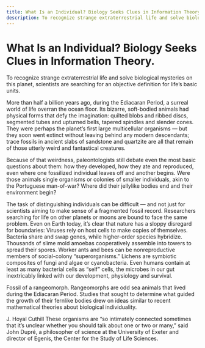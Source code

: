 ```yaml
---
title: What Is an Individual? Biology Seeks Clues in Information Theory.
description: To recognize strange extraterrestrial life and solve biological mysteries on this planet, scientists are searching for an objective definition for life’s basic units.
---
```


# What Is an Individual? Biology Seeks Clues in Information Theory.

To recognize strange extraterrestrial life and solve biological mysteries on this planet, scientists are searching for an objective definition for life’s basic units.

More than half a billion years ago, during the Ediacaran Period, a surreal world of life overran the ocean floor. Its bizarre, soft-bodied animals had physical forms that defy the imagination: quilted blobs and ribbed discs, segmented tubes and upturned bells, tapered spindles and slender cones. They were perhaps the planet’s first large multicellular organisms — but they soon went extinct without leaving behind any modern descendants; trace fossils in ancient slabs of sandstone and quartzite are all that remain of those utterly weird and fantastical creatures.

Because of that weirdness, paleontologists still debate even the most basic questions about them: how they developed, how they ate and reproduced, even where one fossilized individual leaves off and another begins. Were those animals single organisms or colonies of smaller individuals, akin to the Portuguese man-of-war? Where did their jellylike bodies end and their environment begin?

The task of distinguishing individuals can be difficult — and not just for scientists aiming to make sense of a fragmented fossil record. Researchers searching for life on other planets or moons are bound to face the same problem. Even on Earth today, it’s clear that nature has a sloppy disregard for boundaries: Viruses rely on host cells to make copies of themselves. Bacteria share and swap genes, while higher-order species hybridize. Thousands of slime mold amoebas cooperatively assemble into towers to spread their spores. Worker ants and bees can be nonreproductive members of social-colony “superorganisms.” Lichens are symbiotic composites of fungi and algae or cyanobacteria. Even humans contain at least as many bacterial cells as “self” cells, the microbes in our gut inextricably linked with our development, physiology and survival.

Fossil of a rangeomorph.
Rangeomorphs are odd sea animals that lived during the Ediacaran Period. Studies that sought to determine what guided the growth of their fernlike bodies drew on ideas similar to recent mathematical theories about biological individuality.

J. Hoyal Cuthill
These organisms are “so intimately connected sometimes that it’s unclear whether you should talk about one or two or many,” said John Dupré, a philosopher of science at the University of Exeter and director of Egenis, the Center for the Study of Life Sciences.
